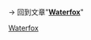 {{LSR
|article = Waterfox
|latest_release_version = 4.1.2.1
|latest_release_date = {{Start date and age|2022|05|26}}
}}<br/>
<noinclude>

→ 回到文章"'''[[Waterfox]]'''"

{{Template reference list}}

[[Category:最新稳定版模板|Waterfox]]
</noinclude>